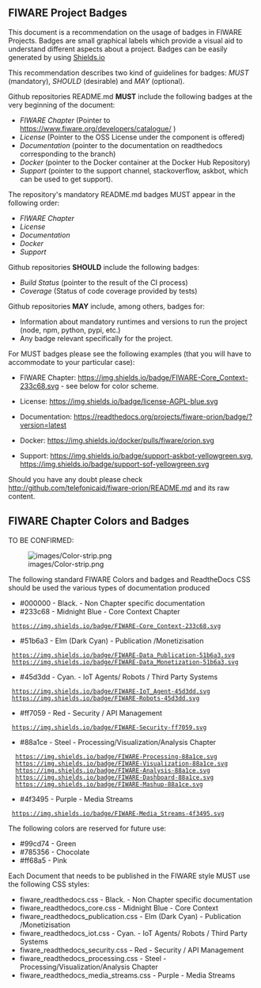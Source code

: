 == FIWARE Project Badges ==

This document is a recommendation on the usage of badges in FIWARE Projects. Badges are small graphical labels which
provide a visual aid to understand different aspects about a project. Badges can be easily generated by using [http://shields.io/ Shields.io]

This recommendation describes two kind of guidelines for badges: ''MUST'' (mandatory), ''SHOULD'' (desirable) and ''MAY'' (optional).

Github repositories README.md '''MUST''' include the following badges at the very beginning of the document: 

* ''FIWARE Chapter'' (Pointer to  https://www.fiware.org/developers/catalogue/  )
* ''License'' (Pointer to the OSS License under the component is offered)
* ''Documentation'' (pointer to the documentation on readthedocs corresponding to the branch)
* ''Docker'' (pointer to the Docker container at the Docker Hub Repository)
* ''Support'' (pointer to the support channel, stackoverflow, askbot, which can be used to get support). 

The repository's mandatory README.md badges MUST appear in the following order:

* ''FIWARE Chapter''
* ''License''
* ''Documentation'' 
* ''Docker''
* ''Support''

Github repositories '''SHOULD''' include the following badges: 

* ''Build Status'' (pointer to the result of the CI process) 
* ''Coverage'' (Status of code coverage provided by tests)

Github repositories '''MAY''' include, among others, badges for: 

* Information about mandatory runtimes and versions to run the project (node, npm, python, pypi, etc.) 
* Any badge relevant specifically for the project.

For MUST badges please see the following examples (that you will have to accommodate to your particular case):

* FIWARE Chapter: https://img.shields.io/badge/FIWARE-Core_Context-233c68.svg - see below for color scheme.

* License: https://img.shields.io/badge/license-AGPL-blue.svg

* Documentation: https://readthedocs.org/projects/fiware-orion/badge/?version=latest

* Docker: https://img.shields.io/docker/pulls/fiware/orion.svg

* Support: https://img.shields.io/badge/support-askbot-yellowgreen.svg, https://img.shields.io/badge/support-sof-yellowgreen.svg


Should you have any doubt please check http://github.com/telefonicaid/fiware-orion/README.md and its raw content.


== FIWARE Chapter Colors and Badges ==

TO BE CONFIRMED:

[[File:images/Color-strip.png]]

The following standard FIWARE Colors and badges and ReadtheDocs CSS should be used the various  types of documentation produced

* #000000  - Black. - Non Chapter specific documentation 
* #233c68  - Midnight Blue - Core Context Chapter
  https://img.shields.io/badge/FIWARE-Core_Context-233c68.svg
* #51b6a3  - Elm (Dark Cyan) - Publication /Monetizisation
  https://img.shields.io/badge/FIWARE-Data_Publication-51b6a3.svg
  https://img.shields.io/badge/FIWARE-Data_Monetization-51b6a3.svg
* #45d3dd - Cyan. - IoT Agents/ Robots / Third Party Systems
  https://img.shields.io/badge/FIWARE-IoT_Agent-45d3dd.svg
  https://img.shields.io/badge/FIWARE-Robots-45d3dd.svg
* #ff7059   - Red - Security / API Management
  https://img.shields.io/badge/FIWARE-Security-ff7059.svg
* #88a1ce  - Steel - Processing/Visualization/Analysis Chapter
   https://img.shields.io/badge/FIWARE-Processing-88a1ce.svg
   https://img.shields.io/badge/FIWARE-Visualization-88a1ce.svg
   https://img.shields.io/badge/FIWARE-Analysis-88a1ce.svg
   https://img.shields.io/badge/FIWARE-Dashboard-88a1ce.svg
   https://img.shields.io/badge/FIWARE-Mashup-88a1ce.svg
* #4f3495 - Purple - Media Streams
  https://img.shields.io/badge/FIWARE-Media_Streams-4f3495.svg

The following colors are reserved for future use:

* #99cd74 - Green 
* #785356 - Chocolate
* #ff68a5 - Pink


Each Document that needs to be published in the FIWARE style MUST use the following CSS styles: 

* fiware_readthedocs.css - Black. - Non Chapter specific documentation 
* fiware_readthedocs_core.css  - Midnight Blue - Core Context
* fiware_readthedocs_publication.css  - Elm (Dark Cyan) - Publication /Monetizisation
* fiware_readthedocs_iot.css  - Cyan. - IoT Agents/ Robots / Third Party Systems
* fiware_readthedocs_security.css    - Red - Security / API Management
* fiware_readthedocs_processing.css  - Steel - Processing/Visualization/Analysis Chapter
* fiware_readthedocs_media_streams.css  - Purple - Media Streams
